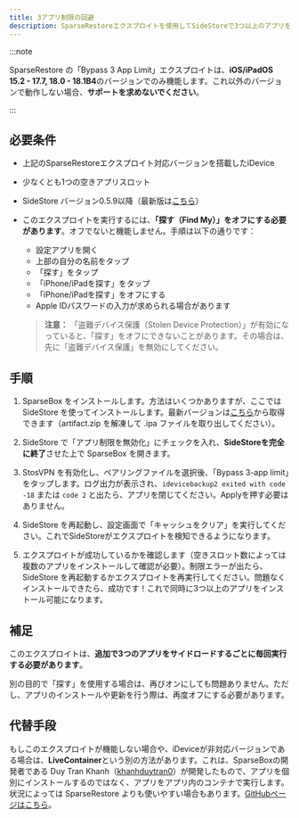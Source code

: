 ```yaml
---
title: 3アプリ制限の回避
description: SparseRestoreエクスプロイトを使用してSideStoreで3つ以上のアプリをインストールする方法のチュートリアル。
---
```


:::note

SparseRestore の「Bypass 3 App Limit」エクスプロイトは、**iOS/iPadOS 15.2 - 17.7, 18.0 - 18.1B4**のバージョンでのみ機能します。これ以外のバージョンで動作しない場合、**サポートを求めないでください**。

:::

## 必要条件
* 上記のSparseRestoreエクスプロイト対応バージョンを搭載したiDevice
* 少なくとも1つの空きアプリスロット
* SideStore バージョン0.5.9以降（最新版は[こちら](https://github.com/SideStore/SideStore/releases)）
* このエクスプロイトを実行するには、**「探す（Find My）」をオフにする必要があります**。オフでないと機能しません。手順は以下の通りです：
  - 設定アプリを開く
  - 上部の自分の名前をタップ
  - 「探す」をタップ
  - 「iPhone/iPadを探す」をタップ
  - 「iPhone/iPadを探す」をオフにする
  - Apple IDパスワードの入力が求められる場合があります

  > **注意：** 「盗難デバイス保護（Stolen Device Protection）」が有効になっていると、「探す」をオフにできないことがあります。その場合は、先に「盗難デバイス保護」を無効にしてください。

## 手順
1. SparseBox をインストールします。方法はいくつかありますが、ここでは SideStore を使ってインストールします。最新バージョンは[こちら](https://nightly.link/khanhduytran0/SparseBox/workflows/build/main/artifact.zip)から取得できます（artifact.zip を解凍して .ipa ファイルを取り出してください）。

2. SideStore で「アプリ制限を無効化」にチェックを入れ、**SideStoreを完全に終了**させた上で SparseBox を開きます。

3. StosVPN を有効化し、ペアリングファイルを選択後、「Bypass 3-app limit」をタップします。ログ出力が表示され、`idevicebackup2 exited with code -18` または `code 2` と出たら、アプリを閉じてください。Applyを押す必要はありません。

4. SideStore を再起動し、設定画面で「キャッシュをクリア」を実行してください。これでSideStoreがエクスプロイトを検知できるようになります。

5. エクスプロイトが成功しているかを確認します（空きスロット数によっては複数のアプリをインストールして確認が必要）。制限エラーが出たら、SideStore を再起動するかエクスプロイトを再実行してください。問題なくインストールできたら、成功です！これで同時に3つ以上のアプリをインストール可能になります。

## 補足
このエクスプロイトは、**追加で3つのアプリをサイドロードするごとに毎回実行する必要があります**。

別の目的で「探す」を使用する場合は、再びオンにしても問題ありません。ただし、アプリのインストールや更新を行う際は、再度オフにする必要があります。

## 代替手段
もしこのエクスプロイトが機能しない場合や、iDeviceが非対応バージョンである場合は、**LiveContainer**という別の方法があります。これは、SparseBoxの開発者である Duy Tran Khanh（[khanhduytran0](https://github.com/khanhduytran0)）が開発したもので、アプリを個別にインストールするのではなく、アプリをアプリ内のコンテナで実行します。状況によっては SparseRestore よりも使いやすい場合もあります。[GitHubページはこちら](https://github.com/khanhduytran0/LiveContainer)。
